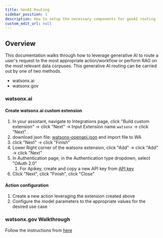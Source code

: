 ```yaml
---
title: GenAI Routing
sidebar_position: 1
description: How to setup the necessary components for genAI routing
custom_edit_url: null
---
```


## Overview
This documentation walks through how to leverage generative AI to route a user's request to the most appropriate action/workflow or perform RAG on the most relevant data corpuses. This generative AI routing can be carried out by one of two methods.
- watsonx.ai
- watsonx.gov

### watsonx.ai
#### **Create watsonx.ai custom extension**
1.  In your assistant, navigate to Integrations page, click "Build custom extension" -> click "Next" -> Input Extension name `watsonx` -> click "Next" .
2. download json file: [watsonx-openapi.json](https://github.com/watson-developer-cloud/assistant-toolkit/blob/master/integrations/extensions/starter-kits/language-model-watsonx/watsonx-openapi.json) and import file to WA
3. click "Next" -> click "Finish"
4. Lower Right corner of the watsonx extension, click "Add" -> click "Add" -> click "Next"
5. In Authentication page, in the Authentication type dropdown, select "OAuth 2.0"
    1. For Apikey, create and copy a new API key from [API key](https://cloud.ibm.com/iam/apikeys)
6. Click "Next", click "Finish", click "Close"

#### **Action configuration**
1. Create a new action leveraging the extension created above
2. Configure the model parameters to the appropriate values for the desired use case


### watsonx.gov Walkthrough
Follow the instructions from [here](/Create/Governance/watsonx_gov#create-custom-extension)


